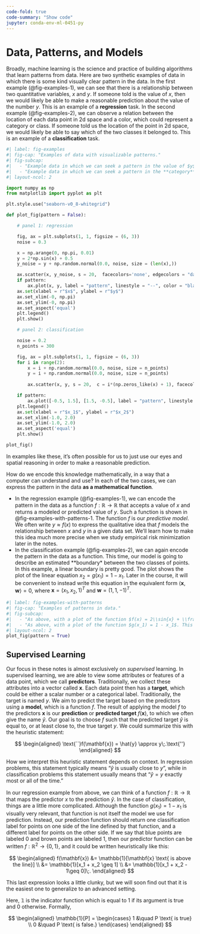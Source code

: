 ```yaml
---
code-fold: true
code-summary: "Show code"
jupyter: conda-env-ml-0451-py
---
```


# Data, Patterns, and Models

Broadly, machine learning is the science and practice of building algorithms that learn patterns from data. Here are two synthetic examples of data in which there is some kind visually clear pattern in the data. In the first example (@fig-examples-1), we can see that there is a relationship between two quantitative variables, $x$ and $y$. If someone told is the value of $x$, then we would likely be able to make a reasonable prediction about the value of the number $y$. This is an example of a **regression** task. In the second example (@fig-examples-2), we can observe a relation between the location of each data point in 2d space and a color, which could represent a category or class. If someone told us the location of the point in 2d space, we would likely be able to say which of the two classes it belonged to. This is an example of a **classification** task. 

```python
#| label: fig-examples
#| fig-cap: "Examples of data with visualizable patterns."
#| fig-subcap: 
#|   - "Example data in which we can seek a pattern in the value of $y$ based on the value of $x$. This task is called  **regression**."
#|   - "Example data in which we can seek a pattern in the **category** of a data point (represented by color) based on the value of two variables, $x_1$ and $x_2$. This task is called **classification.**"
#| layout-ncol: 2

import numpy as np
from matplotlib import pyplot as plt

plt.style.use("seaborn-v0_8-whitegrid")

def plot_fig(pattern = False):

    # panel 1: regression

    fig, ax = plt.subplots(1, 1, figsize = (6, 3))
    noise = 0.3

    x = np.arange(0, np.pi, 0.01)
    y = 2*np.sin(x) + 0.5
    y_noise = y + np.random.normal(0.0, noise, size = (len(x),))

    ax.scatter(x, y_noise, s = 20,  facecolors='none', edgecolors = "darkgrey", label = "data")
    if pattern: 
        ax.plot(x, y, label = "pattern", linestyle = "--", color = "black", zorder = 10)
    ax.set(xlabel = r"$x$", ylabel = r"$y$")
    ax.set_xlim(-0, np.pi)
    ax.set_ylim(-0, np.pi)
    ax.set_aspect('equal')
    plt.legend()
    plt.show()

    # panel 2: classification

    noise = 0.2
    n_points = 300

    fig, ax = plt.subplots(1, 1, figsize = (6, 3))
    for i in range(2):
        x = i + np.random.normal(0.0, noise, size = n_points)
        y = i + np.random.normal(0.0, noise, size = n_points)
    
        ax.scatter(x, y, s = 20,  c = i*(np.zeros_like(x) + 1), facecolors = "none", edgecolors = "darkgrey", cmap = "BrBG", label = f"Category {i+1}", vmin = -1, vmax = 2)

    if pattern: 
        ax.plot([-0.5, 1.5], [1.5, -0.5], label = "pattern", linestyle = "--", color = "black", zorder = 10)
    plt.legend()
    ax.set(xlabel = r"$x_1$", ylabel = r"$x_2$")
    ax.set_xlim(-1.0, 2.0)
    ax.set_ylim(-1.0, 2.0)
    ax.set_aspect('equal')
    plt.show()

plot_fig()
```

In examples like these, it's often possible for us to just use our eyes and spatial reasoning in order to make a reasonable prediction. 

How do we encode this knowledge mathematically, in a way that a computer can understand and use? In each of the two cases, we can express the pattern in the data **as a mathematical function**. 

- In the regression example (@fig-examples-1), we can encode the pattern in the data as a function $f:\mathbb{R} \rightarrow \mathbb{R}$ that accepts a value of $x$ and returns a modeled or predicted value of $y$. Such a function is shown in @fig-examples-with-patterns-1. The function $f$ is our *predictive model*. We often write $y \approx f(x)$ to express the qualitative idea that $f$ models the relationship between $x$ and $y$ in a given data set. We'll learn how to make this idea much more precise when we study empirical risk minimization later in the notes. 
- In the classification example (@fig-examples-2), we can again encode the pattern in the data as a function. This time, our model is going to describe an estimated **boundary* between the two classes of points. In this example, a linear boundary is pretty good. The plot shows the plot of the linear equation  $x_2 = g(x_1) = 1 - x_1$. Later in the course, it will be convenient to instead write this equation in the equivalent form $\langle \mathbf{x}, \mathbf{w} \rangle = 0$, where $\mathbf{x} = (x_1, x_2, 1)^T$ and $\mathbf{w} = (1, 1, -1)^T$.  
 
```python
#| label: fig-examples-with-patterns
#| fig-cap: "Examples of patterns in data."
#| fig-subcap: 
#|   - "As above, with a plot of the function $f(x) = 2\\sin{x} + \\frac{1}{2}$."
#|   - "As above, with a plot of the function $g(x_1) = 1 - x_1$. This plot is the same as the affine subspace defined by the equation $x_1 + x_2 = 1$."
#| layout-ncol: 2
plot_fig(pattern = True)
```

## Supervised Learning

Our focus in these notes is almost exclusively on *supervised* learning. In supervised learning, we are able to view some attributes or features of a data point, which we call **predictors**. Traditionally, we collect these attributes into a vector called $\mathbf{x}$. Each data point then has a **target**, which could be either a scalar number or a categorical label. Traditionally, the target is named $y$. We aim to predict the target based on the predictors using a **model**, which is a function $f$. The result of applying the model $f$ to the predictors $\mathbf{x}$ is our **prediction** or **predicted target** $f(\mathbf{x})$, to which we often give the name $\hat{y}$. Our goal is to choose $f$ such that the predicted target $\hat{y}$ is equal to, or at least close to, the true target $y$. We could summarize this with the heuristic statement: 

$$
\begin{aligned}
    \text{``}f(\mathbf{x}) = \hat{y} \approx y\;.\text{''}
\end{aligned}
$$

How we interpret this heuristic statement depends on context. In regression problems, this statement typically means "$\hat{y}$ is usually close to $y$", while in classification problems this statement usually means that "$\hat{y} = y$ exactly most or all of the time." 

In our regression example from above, we can think of a function $f:\mathbb{R}\rightarrow \mathbb{R}$ that maps the predictor $x$ to the prediction $\hat{y}$. In the case of classification, things are a little more complicated. Although the function $g(x_1) = 1 - x_1$ is visually very relevant, that function is not itself the model we use for prediction. Instead, our prediction function should return one classification label for points on one side of the line defined by that function, and a different label for points on the other side. If we say that blue points are labeled $0$ and brown points are labeled $1$, then our predictor function can be written $f:\mathbb{R}^2 \rightarrow \{0, 1\}$, and it could be written heuristically like this: 


$$
\begin{aligned} 
    f(\mathbf{x}) &= \mathbb{1}[\mathbf{x} \text{ is above the line}] \\ 
                  &= \mathbb{1}[x_1 + x_2 \geq 1] \\ 
                  &= \mathbb{1}[x_1 + x_2 - 1\geq 0]\;.
\end{aligned}
$$

This last expression looks a little clunky, but we will soon find out that it is the easiest one to generalize to an advanced setting. 

::: {.column-margin}

Here, $\mathbb{1}$ is the indicator function which is equal to 1 if its argument is true and 0 otherwise. Formally, 

$$
\begin{aligned}
    \mathbb{1}[P] = \begin{cases} 
        1 &\quad P \text{ is true} \\ 
        0 &\quad P \text{ is false.}
        \end{cases}
\end{aligned}
$$

:::


